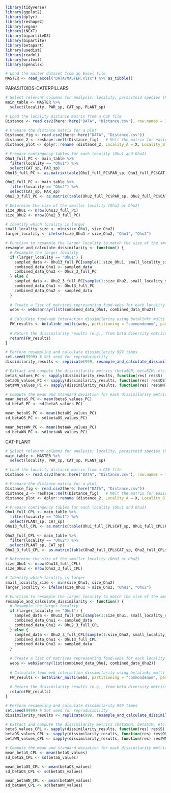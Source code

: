 
```{r include=FALSE}
library(tidyverse)
library(ggplot2)
library(dplyr)
library(reshape2)
library(vegan)
library(iNEXT)
library(bipartiteD3)
library(bipartite)
library(betapart)
library(usedist)
library(readxl)
library(writexl)
library(openxlsx)

# Load the master dataset from an Excel file
MASTER <- read_excel("DATA/MASTER.xlsx") %>% as_tibble()
```


PARASITOIDS-CATERPILLARS
```{r}
# Select relevant columns for analysis: locality, parasitoid species (PAR_sp), caterpillar species (CAT_sp), and plant species (PLANT_sp)
main_table <- MASTER %>%
  select(locality, PAR_sp, CAT_sp, PLANT_sp)

# Load the locality distance matrix from a CSV file
Distance <- read.csv2(here::here("DATA", "Distance.csv"), row.names = 1) # Load distance matrix of localities

# Prepare the distance matrix for a plot
Distance_fig <- read.csv2(here::here("DATA", "Distance.csv"))
distance_2 <- reshape::melt(Distance_fig)   # Melt the matrix for easier plotting
distance_plot <- dplyr::rename (distance_2, Locality_A = X, Locality_B = variable, distance = value)  # Rename columns for clarity

# Prepare contingency tables for each locality (Ohu1 and Ohu2)
Ohu1_full_PC <- main_table %>%
  filter(locality == "Ohu1") %>%
  select(CAT_sp, PAR_sp)
Ohu13_full_PC <- as.matrix(table(Ohu1_full_PC$PAR_sp, Ohu1_full_PC$CAT_sp))

Ohu2_full_PC <- main_table %>%
  filter(locality == "Ohu2") %>%
  select(CAT_sp, PAR_sp)
Ohu2_3_full_PC <- as.matrix(table(Ohu2_full_PC$PAR_sp, Ohu2_full_PC$CAT_sp))

# Determine the size of the smaller locality (Ohu1 or Ohu2)
size_Ohu1 <- nrow(Ohu13_full_PC)
size_Ohu2 <- nrow(Ohu2_3_full_PC)

# Identify which locality is larger
small_locality_size <- min(size_Ohu1, size_Ohu2)
larger_locality <- ifelse(size_Ohu1 > size_Ohu2, "Ohu1", "Ohu2")

# Function to resample the larger locality to match the size of the smaller locality and calculate dissimilarity
resample_and_calculate_dissimilarity <- function() {
  # Resample the larger locality
  if (larger_locality == "Ohu1") {
    sampled_data <- Ohu13_full_PC[sample(1:size_Ohu1, small_locality_size), ]
    combined_data_Ohu1 <- sampled_data
    combined_data_Ohu2 <- Ohu2_3_full_PC
  } else {
    sampled_data <- Ohu2_3_full_PC[sample(1:size_Ohu2, small_locality_size), ]
    combined_data_Ohu1 <- Ohu13_full_PC
    combined_data_Ohu2 <- sampled_data
  }
  
  # Create a list of matrices representing food-webs for each locality
  webs <- webs2array(list(combined_data_Ohu1, combined_data_Ohu2))
  
  # Calculate food-web interaction dissimilarity using betalinkr_multi
  FW_results <- betalinkr_multi(webs, partitioning = "commondenom", partition.st = TRUE)
  
  # Return the dissimilarity results (e.g., from beta diversity metrics such as betaSOR, betaSIM)
  return(FW_results)
}

# Perform resampling and calculate dissimilarity 999 times
set.seed(9999) # Set seed for reproducibility
dissimilarity_results <- replicate(999, resample_and_calculate_dissimilarity(), simplify = FALSE)

# Extract and compute the dissimilarity metrics (betaSOR, betaSIM, etc.)
betaS_values_PC <- sapply(dissimilarity_results, function(res) res$S)
betaOS_values_PC <- sapply(dissimilarity_results, function(res) res$OS)
betaWN_values_PC <- sapply(dissimilarity_results, function(res) res$WN)

# Compute the mean and standard deviation for each dissimilarity metric
mean_betaS_PC <- mean(betaS_values_PC)
sd_betaS_PC <- sd(betaS_values_PC)

mean_betaOS_PC <- mean(betaOS_values_PC)
sd_betaOS_PC <- sd(betaOS_values_PC)

mean_betaWN_PC <- mean(betaWN_values_PC)
sd_betaWN_PC <- sd(betaWN_values_PC)

```



CAT-PLANT
```{r}



# Select relevant columns for analysis: locality, parasitoid species (PAR_sp), caterpillar species (CAT_sp), and plant species (PLANT_sp)
main_table <- MASTER %>%
  select(locality, PAR_sp, CAT_sp, PLANT_sp)

# Load the locality distance matrix from a CSV file
Distance <- read.csv2(here::here("DATA", "Distance.csv"), row.names = 1) # Load distance matrix of localities

# Prepare the distance matrix for a plot
Distance_fig <- read.csv2(here::here("DATA", "Distance.csv"))
distance_2 <- reshape::melt(Distance_fig)   # Melt the matrix for easier plotting
distance_plot <- dplyr::rename (distance_2, Locality_A = X, Locality_B = variable, distance = value)  # Rename columns for clarity

# Prepare contingency tables for each locality (Ohu1 and Ohu2)
Ohu1_full_CPL <- main_table %>%
  filter(locality == "Ohu1") %>%
  select(PLANT_sp, CAT_sp)
Ohu13_full_CPL <- as.matrix(table(Ohu1_full_CPL$CAT_sp, Ohu1_full_CPL$PLANT_sp))

Ohu2_full_CPL <- main_table %>%
  filter(locality == "Ohu2") %>%
  select(PLANT_sp, CAT_sp)
Ohu2_3_full_CPL <- as.matrix(table(Ohu2_full_CPL$CAT_sp, Ohu2_full_CPL$PLANT_sp))

# Determine the size of the smaller locality (Ohu1 or Ohu2)
size_Ohu1 <- nrow(Ohu13_full_CPL)
size_Ohu2 <- nrow(Ohu2_3_full_CPL)

# Identify which locality is larger
small_locality_size <- min(size_Ohu1, size_Ohu2)
larger_locality <- ifelse(size_Ohu1 > size_Ohu2, "Ohu1", "Ohu2")

# Function to resample the larger locality to match the size of the smaller locality and calculate dissimilarity
resample_and_calculate_dissimilarity <- function() {
  # Resample the larger locality
  if (larger_locality == "Ohu1") {
    sampled_data <- Ohu13_full_CPL[sample(1:size_Ohu1, small_locality_size), ]
    combined_data_Ohu1 <- sampled_data
    combined_data_Ohu2 <- Ohu2_3_full_CPL
  } else {
    sampled_data <- Ohu2_3_full_CPL[sample(1:size_Ohu2, small_locality_size), ]
    combined_data_Ohu1 <- Ohu13_full_CPL
    combined_data_Ohu2 <- sampled_data
  }
  
  # Create a list of matrices representing food-webs for each locality
  webs <- webs2array(list(combined_data_Ohu1, combined_data_Ohu2))
  
  # Calculate food-web interaction dissimilarity using betalinkr_multi
  FW_results <- betalinkr_multi(webs, partitioning = "commondenom", partition.st = TRUE)
  
  # Return the dissimilarity results (e.g., from beta diversity metrics such as betaSOR, betaSIM)
  return(FW_results)
}

# Perform resampling and calculate dissimilarity 999 times
set.seed(9999) # Set seed for reproducibility
dissimilarity_results <- replicate(999, resample_and_calculate_dissimilarity(), simplify = FALSE)

# Extract and compute the dissimilarity metrics (betaSOR, betaSIM, etc.)
betaS_values_CPL <- sapply(dissimilarity_results, function(res) res$S)
betaOS_values_CPL <- sapply(dissimilarity_results, function(res) res$OS)
betaWN_values_CPL <- sapply(dissimilarity_results, function(res) res$WN)

# Compute the mean and standard deviation for each dissimilarity metric
mean_betaS_CPL <- mean(betaS_values)
sd_betaS_CPL <- sd(betaS_values)

mean_betaOS_CPL <- mean(betaOS_values)
sd_betaOS_CPL <- sd(betaOS_values)

mean_betaWN_CPL <- mean(betaWN_values)
sd_betaWN_CPL <- sd(betaWN_values)


```

